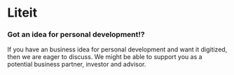 # Liteit 

### Got an idea for personal development!?
If you have an business idea for personal development and want it digitized, then we are eager to discuss. We might be able to support you as a potential business partner, investor and advisor.
